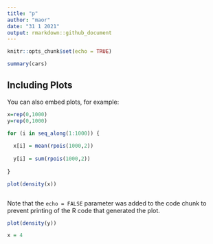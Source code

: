 ```yaml
---
title: "p"
author: "maor"
date: "31 1 2021"
output: rmarkdown::github_document
---
```


```r
knitr::opts_chunk$set(echo = TRUE)
```



```r
summary(cars)
```

## Including Plots

You can also embed plots, for example:

```r
x=rep(0,1000)
y=rep(0,1000)

for (i in seq_along(1:1000)) {
  
  x[i] = mean(rpois(1000,2))
  
  y[i] = sum(rpois(1000,2))
  
}

plot(density(x))



```

Note that the `echo = FALSE` parameter was added to the code chunk to prevent printing of the R code that generated the plot.

```r


plot(density(y))

x = 4
```

